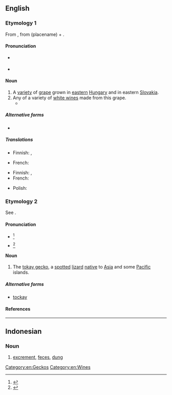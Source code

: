 {{also|tokaý}}
==English==

===Etymology 1===
From {{bor|en|hu|tokaji||of Tokay}}, from {{m|hu|Tokaj}} (placename) + {{m|hu|-i||originating from}}.

====Pronunciation====
* {{a|UK}} {{IPA|en|/təʊˈkeɪ/}}
* {{a|US}} {{IPA|en|/toʊˈkeɪ/}}

====Noun====
{{en-noun|~}}

# A [[variety]] of [[grape]] grown in [[eastern]] [[Hungary]] and in eastern [[Slovakia]].
# Any of a variety of [[white wine]]s made from this grape.
#* {{quote-journal|en|date=February 25, 2009|author=Eric Asimov|title=Asian Fusion, via the Wine List|work=New York Times|url=http://www.nytimes.com/2009/02/25/dining/25pour.html
|passage=It was made from the furmint grape, which is better known in Hungary’s lusciously sweet '''tokays''', but this was delicate, floral and just right with a tart chicken curry dish.}}

=====Alternative forms=====
* {{l|en|tokaji}}

=====Translations=====
{{trans-top|variety of grape}}
* Finnish: {{t|fi|tokaji}}, {{t|fi|tokaji-[[rypäle]]}}
{{trans-mid}}
* French: {{t+|fr|tokay|m}}
{{trans-bottom}}

{{trans-top|wine made from this grape}}
* Finnish: {{t|fi|tokaji}}, {{t|fi|tokajinviini}}
* French: {{t+|fr|tokay|m}}
{{trans-mid}}
* Polish: {{t+|pl|tokaj|m}}
{{trans-bottom}}

===Etymology 2===
See {{m|en|tokay gecko}}.

====Pronunciation====
* {{a|UK}} {{IPA|en|/təʊˈkeɪ/|/ˈtəʊ.keɪ/}}<ref>{{R:Lexico}}</ref>
* {{a|US}} {{IPA|en|/toʊˈkeɪ/|/ˈtoʊ.keɪ/}}<ref>{{R:TheFreeDictionary}}</ref>

====Noun====
{{en-noun}}

# The [[tokay gecko]], a [[spotted]] [[lizard]] [[native]] to [[Asia]] and some [[Pacific]] islands.

=====Alternative forms=====
* [[tockay]]

====References====
<references/>

[[Category:en:Geckos]]
[[Category:en:Wines]]

----

==Indonesian==

===Noun===
{{id-noun}}

# {{lb|id|slang}} [[excrement]], [[feces]], [[dung]]